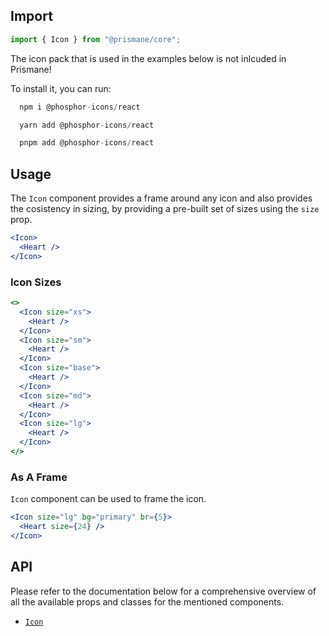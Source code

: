 ## Import

```js
import { Icon } from "@prismane/core";
```

<Important>
  The icon pack that is used in the examples below is not inlcuded in Prismane!
</Important>

To install it, you can run:

```js
  npm i @phosphor-icons/react
```

```js
  yarn add @phosphor-icons/react
```

```js
  pnpm add @phosphor-icons/react
```

## Usage

The `Icon` component provides a frame around any icon and also provides the cosistency in sizing, by providing a pre-built set of sizes using the `size` prop.

```jsx
<Icon>
  <Heart />
</Icon>
```

### Icon Sizes

```jsx
<>
  <Icon size="xs">
    <Heart />
  </Icon>
  <Icon size="sm">
    <Heart />
  </Icon>
  <Icon size="base">
    <Heart />
  </Icon>
  <Icon size="md">
    <Heart />
  </Icon>
  <Icon size="lg">
    <Heart />
  </Icon>
</>
```

### As A Frame

`Icon` component can be used to frame the icon.

```jsx
<Icon size="lg" bg="primary" br={5}>
  <Heart size={24} />
</Icon>
```

## API

Please refer to the documentation below for a comprehensive overview of all the available props and classes for the mentioned components.

- [`Icon`](/docs/components-api/icon-api)
